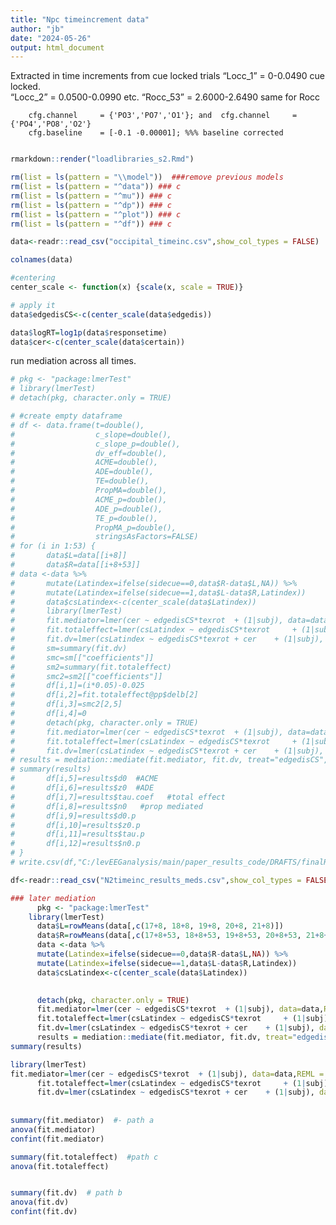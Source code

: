 ---
title: "Npc timeincrement data"
author: "jb"
date: "2024-05-26"
output: html_document
---

Extracted in time increments from cue locked trials
        "Locc_1"   = 0-0.0490 cue locked.  
        "Locc_2"   = 0.0500-0.0990
        etc.
        "Rocc_53"  =    2.6000-2.6490
        same for Rocc
        
        cfg.channel     = {'PO3','PO7','O1'}; and  cfg.channel     = {'PO4','PO8','O2'}
        cfg.baseline    = [-0.1 -0.00001]; %%% baseline corrected
        
```{r}
rmarkdown::render("loadlibraries_s2.Rmd")

rm(list = ls(pattern = "\\model"))  ###remove previous models
rm(list = ls(pattern = "^data")) ### c
rm(list = ls(pattern = "^mu")) ### c
rm(list = ls(pattern = "^dp")) ### c
rm(list = ls(pattern = "^plot")) ### c
rm(list = ls(pattern = "^df")) ### c

data<-readr::read_csv("occipital_timeinc.csv",show_col_types = FALSE) 

colnames(data)
```

```{r}
#centering
center_scale <- function(x) {scale(x, scale = TRUE)}

# apply it
data$edgedisCS<-c(center_scale(data$edgedis))

data$logRT=log1p(data$responsetime)
data$cer<-c(center_scale(data$certain))
```

run mediation across all times.  
```{r}
# pkg <- "package:lmerTest"
# library(lmerTest)
# detach(pkg, character.only = TRUE)

# #create empty dataframe
# df <- data.frame(t=double(),
#                  c_slope=double(),
#                  c_slope_p=double(),
#                  dv_eff=double(),
#                  ACME=double(),
#                  ADE=double(),
#                  TE=double(),
#                  PropMA=double(),
#                  ACME_p=double(),
#                  ADE_p=double(),
#                  TE_p=double(),
#                  PropMA_p=double(),
#                  stringsAsFactors=FALSE)
# for (i in 1:53) {
#       data$L=data[[i+8]]
#       data$R=data[[i+8+53]]
# data <-data %>%
#       mutate(Latindex=ifelse(sidecue==0,data$R-data$L,NA)) %>%
#       mutate(Latindex=ifelse(sidecue==1,data$L-data$R,Latindex))
#       data$csLatindex<-c(center_scale(data$Latindex))
#       library(lmerTest)
#       fit.mediator=lmer(cer ~ edgedisCS*texrot  + (1|subj), data=data,REML = FALSE);
#       fit.totaleffect=lmer(csLatindex ~ edgedisCS*texrot     + (1|subj), data=data,REML = FALSE);
#       fit.dv=lmer(csLatindex ~ edgedisCS*texrot + cer    + (1|subj), data=data,REML = FALSE);
#       sm=summary(fit.dv)
#       smc=sm[["coefficients"]]
#       sm2=summary(fit.totaleffect)
#       smc2=sm2[["coefficients"]]
#       df[i,1]=(i*0.05)-0.025
#       df[i,2]=fit.totaleffect@pp$delb[2]
#       df[i,3]=smc2[2,5]
#       df[i,4]=0
#       detach(pkg, character.only = TRUE)
#       fit.mediator=lmer(cer ~ edgedisCS*texrot  + (1|subj), data=data,REML = FALSE);
#       fit.totaleffect=lmer(csLatindex ~ edgedisCS*texrot     + (1|subj), data=data,REML = FALSE);
#       fit.dv=lmer(csLatindex ~ edgedisCS*texrot + cer    + (1|subj), data=data,REML = FALSE);
# results = mediation::mediate(fit.mediator, fit.dv, treat="edgedisCS",   mediator="cer")
# summary(results)
#       df[i,5]=results$d0  #ACME
#       df[i,6]=results$z0  #ADE
#       df[i,7]=results$tau.coef   #total effect
#       df[i,8]=results$n0   #prop mediated
#       df[i,9]=results$d0.p
#       df[i,10]=results$z0.p
#       df[i,11]=results$tau.p
#       df[i,12]=results$n0.p
# }
# write.csv(df,"C:/levEEGanalysis/main/paper_results_code/DRAFTS/finalR_07072022/N2timeinc_results_meds.csv")

df<-readr::read_csv("N2timeinc_results_meds.csv",show_col_types = FALSE) 
```

```{r}
### later mediation
      pkg <- "package:lmerTest"
    library(lmerTest)
      data$L=rowMeans(data[,c(17+8, 18+8, 19+8, 20+8, 21+8)])  
      data$R=rowMeans(data[,c(17+8+53, 18+8+53, 19+8+53, 20+8+53, 21+8+53)])  
      data <-data %>%
      mutate(Latindex=ifelse(sidecue==0,data$R-data$L,NA)) %>%
      mutate(Latindex=ifelse(sidecue==1,data$L-data$R,Latindex))
      data$csLatindex<-c(center_scale(data$Latindex))

    
      detach(pkg, character.only = TRUE)
      fit.mediator=lmer(cer ~ edgedisCS*texrot  + (1|subj), data=data,REML = FALSE);
      fit.totaleffect=lmer(csLatindex ~ edgedisCS*texrot     + (1|subj), data=data,REML = FALSE);
      fit.dv=lmer(csLatindex ~ edgedisCS*texrot + cer    + (1|subj), data=data,REML = FALSE);
      results = mediation::mediate(fit.mediator, fit.dv, treat="edgedisCS",   mediator="cer")
summary(results)

library(lmerTest)
fit.mediator=lmer(cer ~ edgedisCS*texrot  + (1|subj), data=data,REML = FALSE);
      fit.totaleffect=lmer(csLatindex ~ edgedisCS*texrot     + (1|subj), data=data,REML = FALSE);
      fit.dv=lmer(csLatindex ~ edgedisCS*texrot + cer    + (1|subj), data=data,REML = FALSE);
      
      
summary(fit.mediator)  #- path a
anova(fit.mediator)
confint(fit.mediator)

summary(fit.totaleffect)  #path c
anova(fit.totaleffect)


summary(fit.dv)  # path b
anova(fit.dv)
confint(fit.dv)


```

